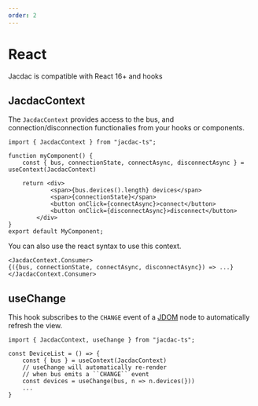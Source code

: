```yaml
---
order: 2
---
```


# React

Jacdac is compatible with React 16+ and hooks

## JacdacContext

The ``JacdacContext`` provides access to the bus, and connection/disconnection functionalies from your hooks or components.

```tsx
import { JacdacContext } from "jacdac-ts";

function myComponent() {
    const { bus, connectionState, connectAsync, disconnectAsync } = useContext(JacdacContext)

    return <div>
            <span>{bus.devices().length} devices</span>
            <span>{connectionState}</span>
            <button onClick={connectAsync}>connect</button>
            <button onClick={disconnectAsync}>disconnect</button>
        </div>
}
export default MyComponent;
```

You can also use the react syntax to use this context.

```tsx
<JacdacContext.Consumer>
{({bus, connectionState, connectAsync, disconnectAsync}) => ...}
</JacdacContext.Consumer>
```

## useChange

This hook subscribes to the ``CHANGE`` event of a [JDOM](/clients/web/jdom) node to automatically refresh the view.

```tsx
import { JacdacContext, useChange } from "jacdac-ts";

const DeviceList = () => {
    const { bus } = useContext(JacdacContext)
    // useChange will automatically re-render 
    // when bus emits a ``CHANGE`` event
    const devices = useChange(bus, n => n.devices(}))
    ...
}
```
